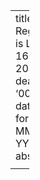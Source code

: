 ---
title: NPTEL Registration is Live
date: 16 11 2022
type: deadline
id: '00011'
date-format: MMM D, YYYY
abstract: |
    <p>My course on <em>Getting Started with Competitive Programming</em> will run from 23 Jan 2023 to 14 Apr 2023. The <a href="https://onlinecourses.nptel.ac.in/noc23_cs30/preview">deadline to register</a> is <strong>30th January 2023</strong>. I hope you have a chance to check it out if it is of interest to you!</p>

    <p>(More generally, the NPTEL Jan 2023 semester is open with courses across engineering, humanities and social sciences. You can enrol in these courses at no cost <a href="https://swayam.gov.in/NPTEL">here</a> and get a certification by taking up a proctored exam for a nominal fee of Rs 1,000 per course.)</p>
---